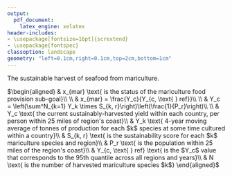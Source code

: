 ```yaml
---
output:
  pdf_document: 
    latex_engine: xelatex
header-includes:
- \usepackage[fontsize=16pt]{scrextend}
- \usepackage{fontspec}
classoption: landscape
geometry: "left=0.1cm,right=0.1cm,top=2cm,bottom=1cm"
---
```


\pagenumbering{gobble}

The sustainable harvest of seafood from mariculture.

\vspace{0.5in}

\noindent
$\begin{aligned}
& x_{mar} \text{   is the status of the mariculture food provision sub-goal}\\
\\
& x_{mar} = \frac{Y_c}{Y_{c, \text{ } ref}}\\
\\
& Y_c = \left(\sum^N_{k=1} Y_k \times S_{k, r}\right)\left(\frac{1}{P_r}\right)\\
\\
& Y_c \text{   the current sustainably-harvested yield within each country, per person within 25 miles of region's coast}\\
& Y_k \text{   4-year moving average of tonnes of production for each $k$ species at some time cultured within a country}\\
& S_{k, r} \text{   is the sustainability score for each $k$ mariculture species and region}\\
& P_r \text{   is the population within 25 miles of the region's coast}\\
& Y_{c, \text{ } ref} \text{   is the $Y_c$ value that corresponds to the 95th quantile across all regions and years}\\
& N \text{  is the number of harvested mariculture species $k$}
\end{aligned}$